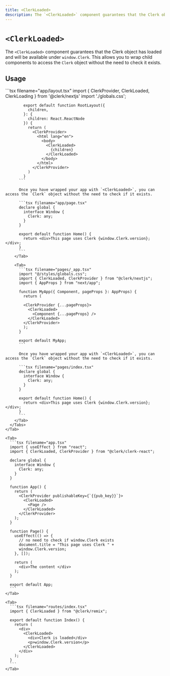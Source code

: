 ```yaml
---
title: <ClerkLoaded>
description: The `<ClerkLoaded>` component guarantees that the Clerk object has loaded and will be available under `window.Clerk`. This allows you to wrap child components to access the Clerk object without the need to check it exists.
---
```


# `<ClerkLoaded>`

The `<ClerkLoaded>` component guarantees that the Clerk object has loaded and will be available under `window.Clerk`. This allows you to wrap child components to access the `Clerk` object without the need to check it exists.

## Usage

<InjectKeys>
  <Tabs type="framework" items={["Next.js", "React", "Remix"]}>
    <Tab>
      <Tabs type="router" items={["App Router", "Pages Router"]}>
        <Tab>
          ```tsx filename="app/layout.tsx"
            import { ClerkProvider, ClerkLoaded, ClerkLoading } from '@clerk/nextjs'
            import './globals.css';

            export default function RootLayout({
              children,
            }: {
              children: React.ReactNode
            }) {
              return (
                <ClerkProvider>
                  <html lang="en">
                    <body>
                      <ClerkLoaded>
                        {children}
                      </ClerkLoaded>
                    </body>
                  </html>
                </ClerkProvider>
              )
            }
          ```

          Once you have wrapped your app with `<ClerkLoaded>`, you can access the `Clerk` object without the need to check if it exists.

          ```tsx filename="app/page.tsx"
          declare global {
            interface Window {
              Clerk: any;
            }
          }

          export default function Home() {
            return <div>This page uses Clerk {window.Clerk.version}; </div>;
          }
          ```
        </Tab>

        <Tab>
          ```tsx filename="pages/_app.tsx"
          import "@/styles/globals.css";
          import { ClerkLoaded, ClerkProvider } from "@clerk/nextjs";
          import { AppProps } from "next/app";

          function MyApp({ Component, pageProps }: AppProps) {
            return (

            <ClerkProvider {...pageProps}>
              <ClerkLoaded>
                <Component {...pageProps} />
              </ClerkLoaded>
            </ClerkProvider>
            );
          }

          export default MyApp;
          ```

          Once you have wrapped your app with `<ClerkLoaded>`, you can access the `Clerk` object without the need to check if it exists.

          ```tsx filename="pages/index.tsx"
          declare global {
            interface Window {
              Clerk: any;
            }
          }

          export default function Home() {
            return <div>This page uses Clerk {window.Clerk.version}; </div>;
          }
          ```
        </Tab>
      </Tabs>
    </Tab>

    <Tab>
      ```tsx filename="app.tsx"
      import { useEffect } from "react";
      import { ClerkLoaded, ClerkProvider } from "@clerk/clerk-react";

      declare global {
        interface Window {
          Clerk: any;
        }
      }

      function App() {
        return (
          <ClerkProvider publishableKey={`{{pub_key}}`}>
            <ClerkLoaded>
              <Page />
            </ClerkLoaded>
          </ClerkProvider>
        );
      }

      function Page() {
        useEffect(() => {
          // no need to check if window.Clerk exists
          document.title = "This page uses Clerk " +
          window.Clerk.version;
        }, []);

        return (
          <div>The content </div>
        );
      }

      export default App;
      ```
    </Tab>

    <Tab>
      ```tsx filename="routes/index.tsx"
      import { ClerkLoaded } from "@clerk/remix";

      export default function Index() {
        return (
          <div>
            <ClerkLoaded>
              <div>Clerk is loaded</div>
              <p>window.Clerk.version</p>
            </ClerkLoaded>
          </div>
        );
      }
      ```
    </Tab>
  </Tabs>
</InjectKeys>
